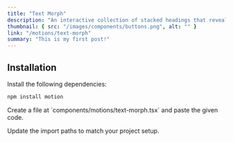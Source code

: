 ```yaml
---
title: "Text Morph"
description: "An interactive collection of stacked headings that reveal individual content sections with a click."
thumbnail: { src: "/images/components/buttons.png", alt: "" }
link: "/motions/text-morph"
summary: "This is my first post!"
---
```


<ComponentPreview name="text-morph-demo" />

## Installation

<Steps>
<Step>
Install the following dependencies:
</Step>

```bash 
npm install motion
``` 

<Step>
    Create a file at `components/motions/text-morph.tsx` and paste the given
    code.
</Step>

<CollapsibleSource name="text-morph" />

<Step>Update the import paths to match your project setup.</Step>

</Steps>
